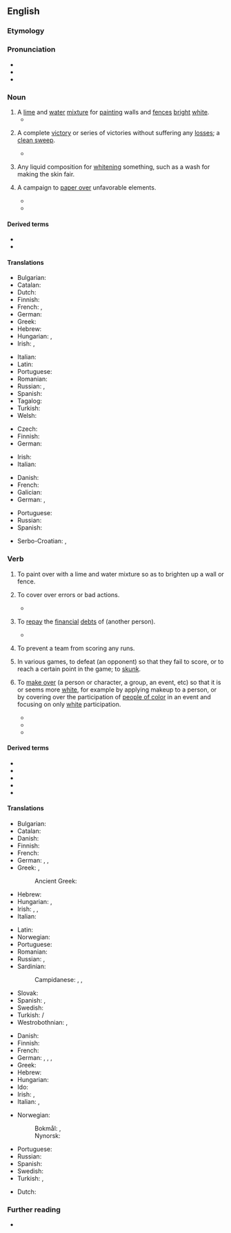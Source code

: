 ==English==

===Etymology===
{{compound|en|white|wash}}

===Pronunciation===
* {{IPA|en|/ˈwaɪtwɒʃ/}}
* {{audio|en|En-au-whitewash.ogg|Audio (AU)}}
* {{rhymes|en|aɪtwɒʃ}}

===Noun===
{{en-noun|~|es}}

# A [[lime]] and [[water]] [[mixture]] for [[painting]] walls and [[fence]]s [[bright]] [[white]].
#* {{quote-book|en|year=1952|author=L. F. Salzman|title=Building in England|page=157|passage=For walls plaster gave a smooth white surface; or if it was not sufficiently white, or had become discoloured, it could be brightened up with a coat of whitewash or paint.}}
# {{lb|en|sports}} A complete [[victory]] or series of victories without suffering any [[loss]]es; a [[clean sweep]].
#* {{quote-book|en|year=2010|author=Andrew Miller|title=Cricinfo|passage=For the first time in a long time, Australia are being threatened with the prospect of a 5-0 '''whitewash'''}}
# {{lb|en|obsolete}} Any liquid composition for [[whiten]]ing something, such as a wash for making the skin fair.
#: {{rfquotek|en|Addison}}
# {{lb|en|politics}} A campaign to [[paper over]] unfavorable elements.
#: {{ant|en|blackwash}}
#* {{quote-web
|en
|date=2018-01-24
|author=Hannah Beech
|author2=Rick Gladstone
|title=Citing ‘Whitewash,’ Bill Richardson Quits Rohingya Post
|work=New York Times
|url=https://www.nytimes.com/2018/01/24/world/asia/bill-richardson-myanmar-rohingya.html
|passage=“She has developed an arrogance of power,” Mr. Richardson said by telephone during a layover in Tokyo on his way back to New Mexico from Myanmar. “I’ve known her a long time and am fond of her, but she basically is unwilling to listen to bad news, and I don’t want to be part of a '''whitewash'''.”}}
#* {{quote-web
|en
|date=2019-06-13
|author=Kalyeena Makortoff
|title=FCA report into RBS called a 'complete whitewash' by critics
|work=The Guardian
|url=https://www.theguardian.com/business/2019/jun/13/fca-report-into-rbs-branded-complete-whitewash
|passage=A report by the City watchdog into the scandal at Royal Bank of Scotland’s turnaround unit has been described as a '''whitewash''' after the regulator confirmed it would not punish the bank for mistreating business customers following the financial crash.}}

====Derived terms====
* {{l|en|whitewashing}}
* {{l|en|whitewashed}}

====Translations====
{{trans-top|lime and water mixture}}
* Bulgarian: {{t-needed|bg}}
* Catalan: {{t+|ca|blanquejat|m}}
* Dutch: {{t+|nl|witkalk}}
* Finnish: {{t|fi|kalkkivelli}}
* French: {{t+|fr|lait de chaux}}, {{t+|fr|badigeon|m}}
* German: {{t+|de|Tünche|f}}
* Greek: {{t+|el|ασβεστόνερο|n}}
* Hebrew: {{t+|he|סִיד|m|tr=sid}}
* Hungarian: {{t|hu|mész}}, {{t|hu|mészfesték}}
* Irish: {{t|ga|aoldath|m}}, {{t|ga|aol|m}}
{{trans-mid}}
* Italian: {{t+|it|calce|f}}
* Latin: {{t|la|albārium|n}}
* Portuguese: {{t+|pt|cal|f}}
* Romanian: {{t-needed|ro}}
* Russian: {{t|ru|известко́вый раство́р|m}}, {{t+|ru|побе́лка|f}}
* Spanish: {{t-needed|es}}
* Tagalog: {{t|tl|apog na pampinta}}
* Turkish: {{t+|tr|badana}}
* Welsh: {{t|cy|gwyngalch|m}}
{{trans-bottom}}

{{trans-top|victory}}
* Czech: {{t+|cs|kanár|m}}
* Finnish: {{t+|fi|murskavoitto}}
* German: {{t|de|Zu-null-Sieg|m}}
{{trans-mid}}
* Irish: {{t|ga|[[bua]] [[gan]] [[scór]] a [[géilleadh|ghéilleadh]]|m}}
* Italian: {{t+|it|cappotto|m}}
{{trans-bottom}}

{{trans-top|campaign to paper over unfavorable elements.}}
* Danish: {{t|da|hvidvask|c}}
* French: {{t+|fr|blanchir}}
* Galician: {{t+|gl|branquear}}
* German: {{t+|de|reinwaschen}}, {{t|de|schönfärben}}
{{trans-mid}}
* Portuguese: {{t+|pt|branquear}}
* Russian: {{t+|ru|покрывательство}}
* Spanish: {{t+|es|blanquear}}
{{trans-bottom}}

{{checktrans-top}}
* Serbo-Croatian: {{t+check|sh|belilo|n}}, {{t+check|sh|kreč|m}}
{{trans-mid}}
{{trans-bottom}}

===Verb===
{{en-verb|es}}

# To paint over with a lime and water mixture so as to brighten up a wall or fence.
#: {{ux|en|The houses looked very bright when they '''whitewashed''' the whole neighborhood.}}
# {{lb|en|figurative}} To cover over errors or bad actions.
#: {{ant|en|blackwash}}
#: {{ux|en|In his sermon, the minister didn't try to '''whitewash''' over the sins of his church.}}
#* {{quote-web
|en
|date=2015-11-12
|author=Se-Woong Koo
|title=South Korea’s Textbook Whitewash
|work=New York Times
|url=https://www.nytimes.com/2015/11/13/opinion/south-koreas-textbook-whitewash.html
|passage=The books have yet to be written. But there is no question that Ms. Park and her Saenuri Party will '''whitewash''' the past to bolster the conservative cause at the expense of the education system and South Korea’s international reputation as a democracy, and harm Seoul’s attempt to hold Japan accountable for its wartime conduct.}}
# {{lb|en|dated|transitive}} To [[repay]] the [[financial]] [[debt]]s of (another person).
#* {{Q|en|Dickens|The Pickwick Papers|43|quote=Meanwhile, Sam, having been formally introduced to the '''whitewashed''' gentleman and his friends, as the offspring of Mr. Weller, of the Belle Savage, was treated with marked distinction, and invited to regale himself with them in honour of the occasion—an invitation which he was by no means backward in accepting.}}
# {{lb|en|baseball|slang|dated|late|19th century|archaic}} To prevent a team from scoring any runs.
# {{lb|en|US|UK|slang}} In various games, to defeat (an opponent) so that they fail to score, or to reach a certain point in the game; to [[skunk]].
# {{lb|en|pejorative}} To [[make over]] (a person or character, a group, an event, etc) so that it is or seems more [[white]], for example by applying makeup to a person, or by covering over the participation of [[people of color]] in an event and focusing on only [[white]] participation.
#* {{quote-web|en|author=Ernest Owens|date=2015-06-08|url=https://www.huffingtonpost.com/ernest-owens/hollywood-dont-you-dare-w_b_7946860.html|work=HuffPost|title=Hollywood, Don't You Dare Whitewash Stonewall|passage=If you appreciate historical accuracy and fair inclusion, don’t go see this film. If you don’t want to fuel the economy at another Hollywood attempt of '''whitewashing''' American history, don’t give any aspect of this film a single dime or promotion.}} <!--not durable and so doesn't count towards ATTEST, but is acceptable as a good illustration of use-->
#* {{quote-web|en|title=Ghost in the Shell’s whitewashing: does Hollywood have an Asian problem?|author=Steve Rose|date=2017-03-31|work=The Guardian|url=https://www.theguardian.com/film/2017/mar/31/ghost-in-the-shells-whitewashing-does-hollywood-have-an-asian-problem|passage=From Scarlett Johansson’s heroine in the remake of the anime classic to Tilda Swinton as a Himalayan high priest in Doctor Strange, the film industry stands accused of '''whitewashing''' Asian characters and culture. Does it have a defence?}}
#* {{quote-web|en|title=Naomi Osaka sponsor apologises for 'whitewashing' tennis star in ad|author=Justin McCurry|date=2019-01-23|work=The Guardian|url=https://www.theguardian.com/sport/2019/jan/23/naomi-osaka-sponsor-apologises-for-whitewashing-tennis-star-in-ad|passage=The ad, which also features her compatriot Kei Nishikori, drew criticism on social media, with many users accusing Nissin of '''whitewashing''' Osaka, whose mother is Japanese.}}

====Derived terms====
* {{l|en|bluewash}}
* {{l|en|brownwash}}
* {{l|en|cloudwash}}
* {{l|en|greenwash}}
* {{l|en|pinkwash}}

====Translations====
{{trans-top|paint}}
* Bulgarian: {{t-needed|bg}}
* Catalan: {{t+|ca|emblanquinar}}
* Danish: {{t|da|hvidkalke}}
* Finnish: {{t+|fi|kalkita}}
* French: {{t+|fr|badigeonner}}
* German: {{l|de|etwas}} {{l|de|weiß}} {{t+|de|anstreichen}}, {{t+|de|weißen}}, {{t+|de|weißeln}}
* Greek: {{t+|el|ασπρίζω}}, {{t+|el|ασβεστώνω}}
*: Ancient Greek: {{t|grc|κονιάω}}
* Hebrew: {{t+|he|סִיֵּד|tr=siyyéd}}
* Hungarian: {{t+|hu|meszel}}, {{t|hu|kimeszel}}
* Irish: {{t|ga|aol}}, {{t|ga|aoldathaigh}}, {{t|ga|aoldath a chur ar}}
* Italian: {{t+|it|imbiancare}}
{{trans-mid}}
* Latin: {{t|la|dealbo}}
* Norwegian: {{t|no|hvitkalke}}
* Portuguese: {{t+|pt|caiar}}
* Romanian: {{t-needed|ro}}
* Russian: {{t+|ru|бели́ть|impf}}, {{t+|ru|побели́ть|pf}}
* Sardinian:
*: Campidanese: {{t|sc|candéssiri}}, {{t|sc|scandèssiri}}, {{t|sc|imbarchinài}}
* Slovak: {{t-needed|sk}}
* Spanish: {{t+|es|blanquear}}, {{t+|es|encalar}}
* Swedish: {{t+|sv|vitmena}}
* Turkish: {{l|tr|beyaza}} {{t+|tr|badanalamak}}/{{t+|tr|boyamak}}
* Westrobothnian: {{t|gmq-bot|smeekk}}, {{t|gmq-bot|smeets}}
{{trans-bottom}}

{{trans-top|cover errors}}
* Danish: {{t|da|hvidvaske}}
* Finnish: {{t+|fi|peitellä}}
* French: {{t+|fr|blanchir}}
* German: {{qualifier|sb.}} {{l|de|jemanden}} {{t+|de|reinwaschen}}, {{qualifier|sth.}} {{l|de|etwas}} {{t|de|schönfärben}}, {{qualifier|sth.}} {{l|de|etwas}} {{t+|de|beschönigen}}, {{t+|de|schönreden}}
* Greek: {{t|el|καλύπτω λάθη}}
* Hebrew: {{t+|he|טִיֵּחַ|tr=tiyyé'aẖ}}
* Hungarian: {{t|hu|tisztára mos}}
* Ido: {{t+|io|velizar}}
* Irish: {{t|ga|ceil}}, {{t|ga|cuir i bhfolach}}
* Italian: {{t|it|lavare via}}, {{t+|it|cancellare}}
{{trans-mid}}
* Norwegian:
*: Bokmål: {{t|nb|hvitvaske}}, {{t|nb|kvitvaske}}
*: Nynorsk: {{t|nn|kvitvaske}}
* Portuguese: {{t+|pt|encobrir}}
* Russian: {{t+|ru|обели́ть|pf}}
* Spanish: {{t+|es|encubrir}}
* Swedish: {{t+|sv|vitmena}}
* Turkish: {{qualifier|sb.}} {{t+|tr|aklamak}}, {{qualifier|sth.}} {{t+|tr|temize çıkarmak}}
{{trans-bottom}}

{{checktrans-top}}
* Dutch: {{t+|nl|witten}}
{{trans-mid}}
{{trans-bottom}}

===Further reading===
* {{pedia}}